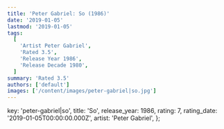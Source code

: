 ```yaml
---
title: 'Peter Gabriel: So (1986)'
date: '2019-01-05'
lastmod: '2019-01-05'
tags:
  [
    'Artist Peter Gabriel',
    'Rated 3.5',
    'Release Year 1986',
    'Release Decade 1980',
  ]
summary: 'Rated 3.5'
authors: ['default']
images: ['/content/images/peter-gabriel|so.jpg']
---
```


  key: 'peter-gabriel|so',
  title: 'So',
  release_year: 1986,
  rating: 7,
  rating_date: '2019-01-05T00:00:00.000Z',
  artist: 'Peter Gabriel',
};

<MusicRating data={data} />
